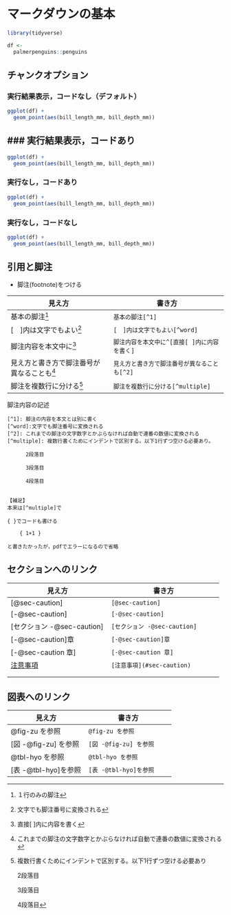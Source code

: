 # マークダウンの基本 {#sec-basic}

```r
library(tidyverse)

df <- 
  palmerpenguins::penguins
```

## チャンクオプション

### 実行結果表示，コードなし（デフォルト）

```r
ggplot(df) +
  geom_point(aes(bill_length_mm, bill_depth_mm))
```

### 実行結果表示，コードあり
-

```r

ggplot(df) +
  geom_point(aes(bill_length_mm, bill_depth_mm))
```


### 実行なし，コードあり
```r

ggplot(df) +
  geom_point(aes(bill_length_mm, bill_depth_mm))
```

### 実行なし，コードなし
```r

ggplot(df) +
  geom_point(aes(bill_length_mm, bill_depth_mm))
```



## 引用と脚注 

- 脚注(footnote)をつける

| 見え方                             | 書き方                                 |
|------------------------------------|----------------------------------------|
|基本の脚注[^1]                      | `基本の脚注[^1]`                       |
|[　]内は文字でもよい[^word]         | `[　]内は文字でもよい[^word]`          |
|脚注内容を本文中に^[直接[ ]内に内容を書く]  | `脚注内容を本文中に^[直接[ ]内に内容を書く]`  |
|見え方と書き方で脚注番号が異なることも[^2]  |`見え方と書き方で脚注番号が異なることも[^2]` |
|脚注を複数行に分ける[^multiple]     | `脚注を複数行に分ける[^multiple]`          |
<!-- |同じ文字数字を書くとどうなるか[^1]  |`同じ文字数字を書くとどうなるか[^1]`| -->


脚注内容の記述 

```
[^1]: 脚注の内容を本文とは別に書く
[^word]:文字でも脚注番号に変換される 
[^2]: これまでの脚注の文字数字とかぶらなければ自動で連番の数値に変換される
[^multiple]: 複数行書くためにインデントで区別する。以下1行ずつ空ける必要あり。

      2段落目
      
      3段落目
      
      4段落目  


【補足】
本来は[^multiple]で

{ }でコードも書ける 

    { 1+1 }

と書きたかったが，pdfでエラーになるので省略
```


[^1]: １行のみの脚注
[^word]:文字でも脚注番号に変換される
[^2]: これまでの脚注の文字数字とかぶらなければ自動で連番の数値に変換される
[^multiple]: 複数行書くためにインデントで区別する。以下1行ずつ空ける必要あり

      2段落目
      
      3段落目
      
      4段落目

<!-- ↓これをやると^1の脚注内容が上書きされてしまうので不可 -->
<!-- [^1]: 自動で記載順の番号に変換される。混乱しそうなのでこういうのは避けたい -->
     

## セクションへのリンク

| 見え方                             | 書き方                                 |
|------------------------------------|----------------------------------------|
| [@sec-caution]                     | `[@sec-caution]`             |
| [-@sec-caution]                    | `[-@sec-caution]`            |
| [セクション -@sec-caution]         | `[セクション -@sec-caution]` |
| [-@sec-caution]章                  | `[-@sec-caution]章`          |
| [-@sec-caution 章]                 | `[-@sec-caution 章]`         |
| [注意事項](#sec-caution)           | `[注意事項](#sec-caution)`   |
|                                    |                                        |
|                                    |                                        |

## 図表へのリンク

| 見え方                             | 書き方                                 |
|------------------------------------|----------------------------------------|
|   @fig-zu を参照                   | `@fig-zu を参照`             |
|   [図 -@fig-zu] を参照             | `[図 -@fig-zu] を参照`             |
|   @tbl-hyo を参照                  | `@tbl-hyo を参照`             |
|   [表 -@tbl-hyo]を参照             | ` [表 -@tbl-hyo]を参照`             |

 





